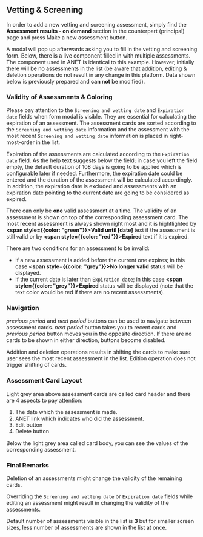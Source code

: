 
<Meta title="Anet User Stories/Vetting & Screening" />

## Vetting & Screening

In order to add a new vetting and screening assessment, simply find the **Assessment results - on
demand** section in the counterpart (principal) page and press Make a new assessment button.

A modal will pop up afterwards asking you to fill in the vetting and screening form. Below, there is
a live component filled in with multiple assessments. The component used in ANET is identical to
this example. However, initially there will be no assessments in the list (be aware that addition,
editing & deletion operations do not result in any change in this platform. Data shown below is
previously prepared and **can not** be modified).

<Story name="Vetting & Screening">
  <VettingAndScreening />
</Story>

### Validity of Assessments & Coloring

Please pay attention to the `Screening and vetting date` and `Expiration date` fields when form
modal is visible. They are essential for calculating the expiration of an assessment. The assessment
cards are sorted according to the `Screening and vetting date` information and the assessment with
the most recent `Screening and vetting date` information is placed in right-most-order in the list.

Expiration of the assessments are calculated according to the `Expiration date` field. As the help
text suggests below the field; in case you left the field empty, the default duration of 108 days is
going to be applied which is configurable later if needed. Furthermore, the expiration date could be
entered and the duration of the assessment will be calculated accordingly. In addition, the
expiration date is excluded and assessments with an expiration date pointing to the current date are
going to be considered as expired.

There can only be **one** valid assessment at a time. The validity of an assessment is shown on top
of the corresponding assessment card. The most recent assessment is always shown right most and it
is hightlighted by **<span style={{color: "green"}}>Valid until [date]</span>** text if the
assessment is still valid or by **<span style={{color: "red"}}>Expired</span>** text if it is
expired.

There are two conditions for an assessment to be invalid:

- If a new assessment is added before the current one expires; in this case **<span style={{color:
  "grey"}}>No longer valid</span>** status will be displayed.
- If the current date is later than `Expiration date`; in this case **<span style={{color:
  "grey"}}>Expired</span>** status will be displayed (note that the text color would be red if there
  are no recent assessments).

### Navigation

_previous period_ and _next period_ buttons can be used to navigate between assessment cards. _next
period_ button takes you to recent cards and _previous period_ button moves you in the opposite
direction. If there are no cards to be shown in either direction, buttons become disabled.

Addition and deletion operations results in shifting the cards to make sure user sees the most
recent assessment in the list. Edition operation does not trigger shifting of cards.

### Assessment Card Layout

Light grey area above assessment cards are called card header and there are 4 aspects to pay
attention:

1. The date which the assessment is made.
2. ANET link which indicates who did the assessment.
3. Edit button
4. Delete button

Below the light grey area called card body, you can see the values of the corresponding assessment. 

### Final Remarks

Deletion of an assessments might change the validity of the remaining cards.

Overriding the `Screening and vetting date` or `Expiration date` fields while editing an assessment
might result in changing the validity of the assessments.

Default number of assessments visible in the list is **3** but for smaller screen sizes, less number
of assessments are shown in the list at once.
